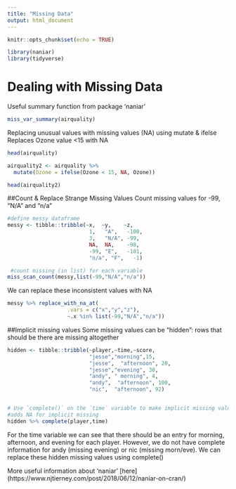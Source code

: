 ```yaml
---
title: "Missing Data"
output: html_document
---
```


```r
knitr::opts_chunk$set(echo = TRUE)
```

```r
library(naniar)
library(tidyverse)

```

# Dealing with Missing Data 

Useful summary function from package 'naniar'
```r
miss_var_summary(airquality)
```


Replacing unusual values with missing values (NA) using mutate & ifelse
Replaces Ozone value <15 with NA
```r
head(airquality)

airquality2 <- airquality %>% 
  mutate(Ozone = ifelse(Ozone < 15, NA, Ozone))

head(airquality2)
```

##Count & Replace Strange Missing Values
Count missing values for -99, "N/A" and "n/a"
```r
#define messy dataframe
messy <- tibble::tribble(~x,  ~y,    ~z,
                          1,   "A",   -100,
                          3,   "N/A", -99,
                          NA,  NA,    -98,
                          -99, "E",   -101,
                          "n/a", "F",   -1)

 #count missing (in list) for each variable
miss_scan_count(messy,list(-99,"N/A","n/a"))
```

We can replace these inconsistent values with NA 
```r
messy %>% replace_with_na_at(
                   .vars = c("x","y","z"), 
                   ~.x %in% list(-99,"N/A","n/a"))

```

##Implicit missing values
Some missing values can be "hidden": rows that should be there are missing altogether
```r
hidden <- tibble::tribble(~player,~time,~score,
                          "jesse","morning",15,
                          "jesse",  "afternoon", 20,
                          "jesse","evening", 30,
                          "andy", " morning", 4,
                          "andy",  "afternoon", 100,
                          "nic",  "afternoon", 92)


# Use `complete()` on the `time` variable to make implicit missing values explicit
#adds NA for implicit missing
hidden %>% complete(player,time)
```
For the time variable we can see that there should be an entry for morning, afternoon, and evening for each player. However, we do not have complete information for andy (missing evening) or nic (missing morn/eve). We can replace these hidden missing values using complete()

More useful information about 'naniar' [here] (https://www.njtierney.com/post/2018/06/12/naniar-on-cran/)

